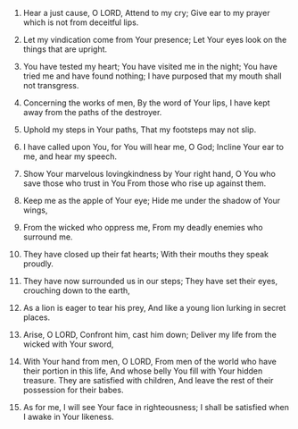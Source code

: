
1. Hear a just cause, O LORD, Attend to my cry; Give ear to my prayer which is not from deceitful lips.

2. Let my vindication come from Your presence; Let Your eyes look on the things that are upright.

3. You have tested my heart; You have visited me in the night; You have tried me and have found nothing; I have purposed that my mouth shall not transgress.

4. Concerning the works of men, By the word of Your lips, I have kept away from the paths of the destroyer.

5. Uphold my steps in Your paths, That my footsteps may not slip.

6. I have called upon You, for You will hear me, O God; Incline Your ear to me, and hear my speech.

7. Show Your marvelous lovingkindness by Your right hand, O You who save those who trust in You From those who rise up against them.

8. Keep me as the apple of Your eye; Hide me under the shadow of Your wings,

9. From the wicked who oppress me, From my deadly enemies who surround me.

10. They have closed up their fat hearts; With their mouths they speak proudly.

11. They have now surrounded us in our steps; They have set their eyes, crouching down to the earth,

12. As a lion is eager to tear his prey, And like a young lion lurking in secret places.

13. Arise, O LORD, Confront him, cast him down; Deliver my life from the wicked with Your sword,

14. With Your hand from men, O LORD, From men of the world who have their portion in this life, And whose belly You fill with Your hidden treasure. They are satisfied with children, And leave the rest of their possession for their babes.

15. As for me, I will see Your face in righteousness; I shall be satisfied when I awake in Your likeness.


